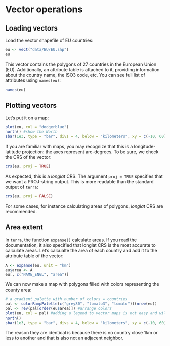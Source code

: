 # Vector operations

## Loading vectors

Load the vector shapefile of EU countries:
```r
eu <- vect("data/EU/EU.shp")
eu
```

This vector contains the polygons of 27 countries in the European Union (EU).
Additionally, an attribute table is attached to it, providing information about the country name, the ISO3 code, etc.
You can see full list of attributes using `names(eu)`:

```r
names(eu)
```

## Plotting vectors
Let's put it on a map:

```r
plot(eu, col = "dodgerblue")
north() #show the North
sbar(1e3, type = "bar", divs = 4, below = "kilometers", xy = c(-10, 60)) #show a scale bar
```

If you are familiar with maps, you may recognize that this is a longitude-latitude projection: the axes represent arc-degrees.
To be sure, we check the CRS of the vector:

```r
crs(eu, proj = TRUE)
```

As expected, this is a _longlat_ CRS.
The argument `proj = TRUE` specifies that we want a PROJ-string output.
This is more readable than the standard output of `terra`:

```r
crs(eu, proj = FALSE)
```

For some cases, for instance calculating areas of polygons, _longlat_ CRS are recommended.

## Area extent
In `terra`, the function `expanse()` calculate areas. 
If you read the documentation, it also specified that longlat CRS is the most accurate to calculate areas.
Let's calcualte the area of each country and add it to the attribute table of the vector:

```r
A <- expanse(eu, unit = "km")
eu$area <- A
eu[, c("NAME_ENGL", "area")]
```

We can now make a map with polygons filled with colors representing the county area:

```r
# a gradient palette with number of colors = countries
pal <- colorRampPalette(c("grey80", "tomato3", "tomato"))(nrow(eu))
pal <- rev(pal[order(eu$area)]) #arrange colors
plot(eu, col = pal) #adding a legend to vector maps is not easy and will leave it for another chapter.
north()
sbar(1e3, type = "bar", divs = 4, below = "kilometers", xy = c(-10, 60)) 
```


The reason they are identical is because there is no country close 1km or less to another and that is also not an adjacent neighbor.
